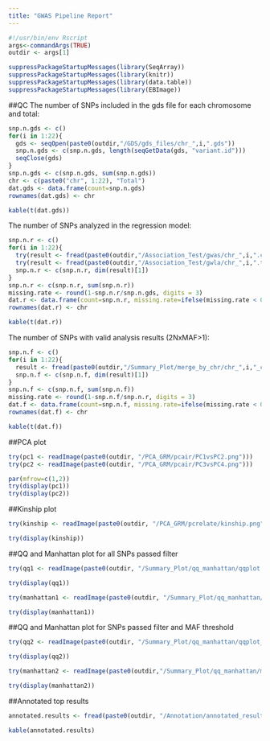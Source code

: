 ```yaml
---
title: "GWAS Pipeline Report"
---
```


```r
#!/usr/bin/env Rscript
args<-commandArgs(TRUE)
outdir <- args[1]
```

```r
suppressPackageStartupMessages(library(SeqArray))
suppressPackageStartupMessages(library(knitr))
suppressPackageStartupMessages(library(data.table))
suppressPackageStartupMessages(library(EBImage))
```

##QC
The number of SNPs included in the gds file for each chromosome and total:
```r
snp.n.gds <- c()
for(i in 1:22){
  gds <- seqOpen(paste0(outdir,"/GDS/gds_files/chr_",i,".gds"))
  snp.n.gds <- c(snp.n.gds, length(seqGetData(gds, "variant.id")))
  seqClose(gds)
}
snp.n.gds <- c(snp.n.gds, sum(snp.n.gds))
chr <- c(paste0("chr", 1:22), "Total")
dat.gds <- data.frame(count=snp.n.gds)
rownames(dat.gds) <- chr
```
```r
kable(t(dat.gds))
```

The number of SNPs analyzed in the regression model:
```r
snp.n.r <- c()
for(i in 1:22){
  try(result <- fread(paste0(outdir,"/Association_Test/gwas/chr_",i,".csv"), stringsAsFactors = F, header = T))
  try(result <- fread(paste0(outdir,"/Association_Test/gwla/chr_",i,".txt"), sep="\t", stringsAsFactors = F, header = T))
  snp.n.r <- c(snp.n.r, dim(result)[1])
}
snp.n.r <- c(snp.n.r, sum(snp.n.r))
missing.rate <- round(1-snp.n.r/snp.n.gds, digits = 3)
dat.r <- data.frame(count=snp.n.r, missing.rate=ifelse(missing.rate < 0, 0, missing.rate))
rownames(dat.r) <- chr
```
```r
kable(t(dat.r))
```

The number of SNPs with valid analysis results (2NxMAF>1):
```r
snp.n.f <- c()
for(i in 1:22){
  result <- fread(paste0(outdir,"/Summary_Plot/merge_by_chr/chr_",i,"_caf_annotated.csv"))
  snp.n.f <- c(snp.n.f, dim(result)[1])
}
snp.n.f <- c(snp.n.f, sum(snp.n.f))
missing.rate <- round(1-snp.n.f/snp.n.r, digits = 3)
dat.f <- data.frame(count=snp.n.f, missing.rate=ifelse(missing.rate < 0, 0, missing.rate))
rownames(dat.f) <- chr
```
```r
kable(t(dat.f))
```


##PCA plot
```r
try(pc1 <- readImage(paste0(outdir, "/PCA_GRM/pcair/PC1vsPC2.png")))
try(pc2 <- readImage(paste0(outdir, "/PCA_GRM/pcair/PC3vsPC4.png")))
```
```r
par(mfrow=c(1,2))
try(display(pc1))
try(display(pc2))
```

##Kinship plot
```r
try(kinship <- readImage(paste0(outdir, "/PCA_GRM/pcrelate/kinship.png")))
```
```r
try(display(kinship))
```

##QQ and Manhattan plot for all SNPs passed filter
```r
try(qq1 <- readImage(paste0(outdir, "/Summary_Plot/qq_manhattan/qqplot.png")))
```
```r
try(display(qq1))
```
```r
try(manhattan1 <- readImage(paste0(outdir, "/Summary_Plot/qq_manhattan/manhattan_plot.png")))
```
```r
try(display(manhattan1))
```

##QQ and Manhattan plot for SNPs passed filter and MAF threshold
```r
try(qq2 <- readImage(paste0(outdir, "/Summary_Plot/qq_manhattan/qqplot_MAF_0.1.png")))
```
```r
try(display(qq2))
```
```r
try(manhattan2 <- readImage(paste0(outdir,"/Summary_Plot/qq_manhattan/manhattan_plot_MAF_0.1.png")))
```
```r
try(display(manhattan2))
```

##Annotated top results
```r
annotated.results <- fread(paste0(outdir, "/Annotation/annotated_results/top_snps_annotation.csv"), header=T, stringsAsFactors=F)
```
```r
kable(annotated.results)
```
